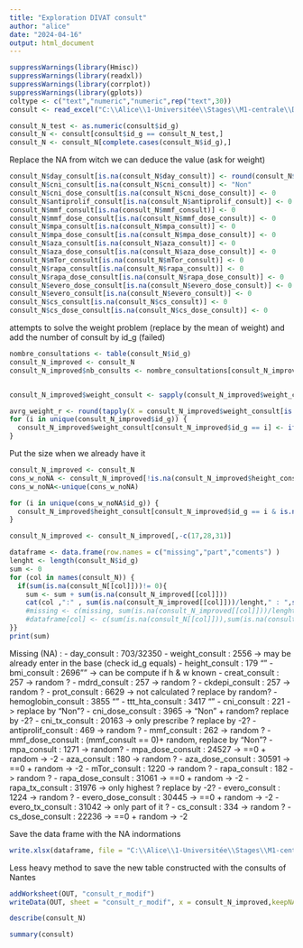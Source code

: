---
title: "Exploration DIVAT consult"
author: "alice"
date: "2024-04-16"
output: html_document
---

```{r}
suppressWarnings(library(Hmisc))
suppressWarnings(library(readxl))
suppressWarnings(library(corrplot))
suppressWarnings(library(gplots))
coltype <- c("text","numeric","numeric",rep("text",30))
consult <- read_excel("C:\\Alice\\1-Universitée\\Stages\\M1-centrale\\DATAS\\ALICE_DATAS\\ALL_VARIABLES_KiTGENIE2024.xlsx", sheet = "consult",na = "NA",col_types = coltype)
```

```{r}
consult_N_test <- as.numeric(consult$id_g)
consult_N <- consult[consult$id_g == consult_N_test,]
consult_N <- consult_N[complete.cases(consult_N$id_g),]
```
Replace the NA from witch we can deduce the value (ask for weight)
```{r}
consult_N$day_consult[is.na(consult_N$day_consult)] <- round(consult_N$month_consult[is.na(consult_N$day_consult)]*30.4167,digits = 0)
consult_N$cni_consult[is.na(consult_N$cni_consult)] <- "Non"
consult_N$cni_dose_consult[is.na(consult_N$cni_dose_consult)] <- 0
consult_N$antiprolif_consult[is.na(consult_N$antiprolif_consult)] <- 0
consult_N$mmf_consult[is.na(consult_N$mmf_consult)] <- 0
consult_N$mmf_dose_consult[is.na(consult_N$mmf_dose_consult)] <- 0
consult_N$mpa_consult[is.na(consult_N$mpa_consult)] <- 0
consult_N$mpa_dose_consult[is.na(consult_N$mpa_dose_consult)] <- 0
consult_N$aza_consult[is.na(consult_N$aza_consult)] <- 0
consult_N$aza_dose_consult[is.na(consult_N$aza_dose_consult)] <- 0
consult_N$mTor_consult[is.na(consult_N$mTor_consult)] <- 0
consult_N$rapa_consult[is.na(consult_N$rapa_consult)] <- 0
consult_N$rapa_dose_consult[is.na(consult_N$rapa_dose_consult)] <- 0
consult_N$evero_dose_consult[is.na(consult_N$evero_dose_consult)] <- 0
consult_N$evero_consult[is.na(consult_N$evero_consult)] <- 0
consult_N$cs_consult[is.na(consult_N$cs_consult)] <- 0
consult_N$cs_dose_consult[is.na(consult_N$cs_dose_consult)] <- 0
```

attempts to solve the weight problem (replace by the mean of weight) and add the number of consult by id_g (failed)
```{r}
nombre_consultations <- table(consult_N$id_g)
consult_N_improved <- consult_N
consult_N_improved$nb_consults <- nombre_consultations[consult_N_improved$id_g]


consult_N_improved$weight_consult <- sapply(consult_N_improved$weight_consult,as.numeric)

avrg_weight_r <- round(tapply(X = consult_N_improved$weight_consult[is.na(consult_N_improved$weight_consult)==FALSE], INDEX = consult_N_improved$id_g[is.na(consult_N_improved$weight_consult)==FALSE], FUN = mean, na.rm = TRUE),2)
for (i in unique(consult_N_improved$id_g)) {
  consult_N_improved$weight_consult[consult_N_improved$id_g == i] <- ifelse(is.na(consult_N_improved$weight_consult[consult_N_improved$id_g == i]), avrg_weight_r[i], consult_N_improved$weight_consult[consult_N_improved$id_g == i])
}
```
Put the size when we already have it
```{r}
consult_N_improved <- consult_N
cons_w_noNA <- consult_N_improved[!is.na(consult_N_improved$height_consult),c(1,7)]
cons_w_noNA<-unique(cons_w_noNA)

for (i in unique(cons_w_noNA$id_g)) {
  consult_N_improved$height_consult[consult_N_improved$id_g == i & is.na(consult_N_improved$height_consult)] <- cons_w_noNA$height_consult[cons_w_noNA$id_g == i]
}

```


```{r}
consult_N_improved <- consult_N_improved[,-c(17,28,31)]

dataframe <- data.frame(row.names = c("missing","part","coments") )
lenght <- length(consult_N$id_g)
sum <- 0
for (col in names(consult_N)) {
  if(sum(is.na(consult_N[[col]]))!= 0){
    sum <- sum + sum(is.na(consult_N_improved[[col]]))
    cat(col ,":" , sum(is.na(consult_N_improved[[col]]))/lenght," : ",sum(is.na(consult_N_improved[[col]])),"\n")
    #missing <- c(missing, sum(is.na(consult_N_improved[[col]]))/lenght)}
    #dataframe[col] <- c(sum(is.na(consult_N[[col]])),sum(is.na(consult_N[[col]]))/lenght,"random")}
}}
print(sum)
```



Missing (NA) : - day_consult : 703/32350
               - weight_consult : 2556 -> may be already enter in the base (check id_g equals)
               - height_consult : 179 ""
               - bmi_consult : 2696"" -> can be compute if h & w known
               - creat_consult : 257 -> random ?
               - mdrd_consult : 257   -> random ?
               - ckdepi_consult : 257 -> random ?
               - prot_consult : 6629 -> not calculated ? replace by random?
               - hemoglobin_consult : 3855 ""
               - ttt_hta_consult : 3417 ""
               - cni_consult : 221 -> replace by "Non"?
               - cni_dose_consult : 3965 -> "Non" + random? replace by -2?
               - cni_tx_consult : 20163 -> only prescribe ? replace by -2?
               - antiprolif_consult : 469 -> random ?
               - mmf_consult : 262 -> random ?
               - mmf_dose_consult : (mmf_consult == 0)+ random, replace by "Non"?
               - mpa_consult : 1271 -> random?
               - mpa_dose_consult : 24527 -> ==0 + random -> -2
               - aza_consult : 180 -> random ?
               - aza_dose_consult : 30591 -> ==0 + random -> -2
               - mTor_consult : 1220 -> random ?
               - rapa_consult : 182 -> random ?
               - rapa_dose_consult : 31061 -> ==0 + random -> -2
               - rapa_tx_consult : 31976 -> only highest ? replace by -2?
               - evero_consult : 1224 -> random ?
               - evero_dose_consult : 30445 -> ==0 + random -> -2
               - evero_tx_consult : 31042 -> only part of it ?
               - cs_consult : 334 -> random ?
               - cs_dose_consult : 22236 -> ==0 + random -> -2
               
               
Save the data frame with the NA indormations               
```{r}
write.xlsx(dataframe, file = "C:\\Alice\\1-Universitée\\Stages\\M1-centrale\\DATAS\\Describe\\explore\\explore_NA.xlsx",sheetName = "consult2", append = TRUE)
```

Less heavy method to save the new table constructed with the consults of Nantes
```{r}
addWorksheet(OUT, "consult_r_modif")
writeData(OUT, sheet = "consult_r_modif", x = consult_N_improved,keepNA = TRUE)
```

```{r}
describe(consult_N)
```


```{r}
summary(consult)
```

